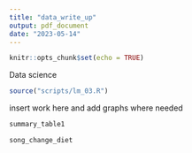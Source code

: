 ```yaml
---
title: "data_write_up"
output: pdf_document
date: "2023-05-14"
---
```


```r
knitr::opts_chunk$set(echo = TRUE)

```

Data science

```r
source("scripts/lm_03.R")
```
insert work here 
and add graphs where needed 


```r
summary_table1


```

```r

song_change_diet

```